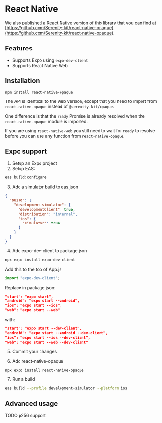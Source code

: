 # React Native

We also published a React Native version of this library that you can find at [https://github.com/Serenity-kit/react-native-opaque](https://github.com/Serenity-kit/react-native-opaque).

## Features

- Supports Expo using `expo-dev-client`
- Supports React Native Web

## Installation

```bash
npm install react-native-opaque
```

The API is identical to the web version, except that you need to import from `react-native-opaque` instead of `@serenity-kit/opaque`.

One difference is that the `ready` Promise is already resolved when the `react-native-opaque` module is imported.

If you are using `react-native-web` you still need to wait for `ready` to resolve before you can use any function from `react-native-opaque`.

## Expo support

1. Setup an Expo project
2. Setup EAS:

```sh
eas build:configure
```

3. Add a simulator build to eas.json

```json
{
  "build": {
    "development-simulator": {
      "developmentClient": true,
      "distribution": "internal",
      "ios": {
        "simulator": true
      }
    }
  }
}
```

4. Add expo-dev-client to package.json

```sh
npx expo install expo-dev-client
```

Add this to the top of App.js

```js
import "expo-dev-client";
```

Replace in package.json:

```json
"start": "expo start",
"android": "expo start --android",
"ios": "expo start --ios",
"web": "expo start --web"
```

with:

```json
"start": "expo start --dev-client",
"android": "expo start --android --dev-client",
"ios": "expo start --ios --dev-client",
"web": "expo start --web --dev-client"
```

5. Commit your changes

6. Add react-native-opaque

```sh
npx expo install react-native-opaque
```

7. Run a build

```sh
eas build --profile development-simulator --platform ios
```

## Advanced usage

TODO p256 support
